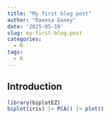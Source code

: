 ```yaml
---
title: "My first blog post"
author: "Raeesa Ganey"
date: '2025-05-19'
slug: my-first-blog-post
categories:
  - R
tags:
  - R
---
```


## Introduction

```r
library(biplotEZ)
biplot(iris) |> PCA() |> plot()
```


